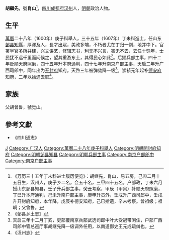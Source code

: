 '''胡繼先'''，號'''肖山'''<ref>《万历三十五年丁未科进士履历便览》：胡继先，肖山，易五房，己卯二月十五日生，汉州人，庚子乡二名，会五十名，三甲四十五名，户部政，丁未六月授山东邹县知县，壬子升兵部主事，癸丑考察，甲辰（甲寅）补顺天府照磨，丁巳升本府通判，己未升南户部主事，庚申升员外，壬戌升广西司郎中，壬戌升开封府知府，本年降，戊辰补德安知府，己巳拾遗，辛未考察。曾祖级；祖峒；父曾鲁。</ref>，[[四川|四川]][[成都府|成都府]][[汉州|汉州]]人，[[明朝|明朝]]政治人物。

== 生平 ==
[[萬曆|萬曆]]二十八年（1600年）庚子科舉人，三十五年（1607年）丁未科進士，任山东[[邹县|邹县]][[知縣|知縣]]，厚澤及人，長才出眾，美政多端，不朽者尤在丁归一例，地并中下。官署学官多所并建，兴文讲艺，修辑志书，利无不兴言，害无不去，去任十馀年，士民犹不远千里而问候之，望其重游东土，其得民心如此<ref>《邹县乡土志》</ref>。后擢兵部主事，四十二年贬顺天府照磨，四十五年升本府通判，四十七年升南京户部主事，天启二年升广西司郎中，同年出为[[开封府|开封府]]知府。天啓三年被弹劾降一级<ref>天启三年十二月丁亥，吏部覆南京兵部武选司郎中叶大受冠带闲住，户部广西司郎中管总巡厅事胡继先降一级调外任用，以南道御史王元成疏纠也。</ref>。崇祯元年起补[[德安府|德安府]]知府，二年以拾遗去职<ref>《汉州志》</ref>。

== 家族 ==
父胡曾鲁，號觉山。

==參考文獻==
{{reflist}}
*《四川通志》

{{萬曆三十五年丁未科殿試金榜}}

{{Authority control}}

{{DEFAULTSORT:Hu胡}}
[[Category:胡姓|J]]
[[Category:广汉人|Category:广汉人]]
[[Category:萬曆二十八年庚子科舉人|Category:萬曆二十八年庚子科舉人]]
[[Category:明朝開封府知府|Category:明朝開封府知府]]
[[Category:明朝邹县知县|Category:明朝邹县知县]]
[[Category:明朝兵部主事|Category:明朝兵部主事]]
[[Category:南京户部郎中|Category:南京户部郎中]]
[[Category:南京户部主事|Category:南京户部主事]]


{{明朝人小作品}}